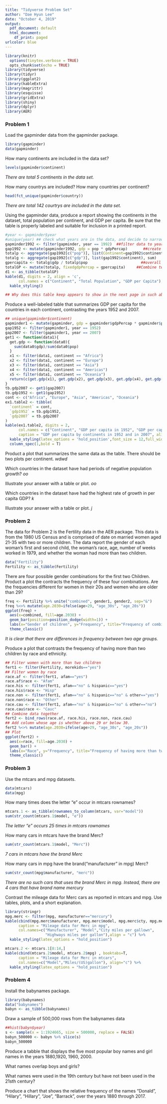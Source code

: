 ```yaml
---
title: "Tidyverse Problem Set"
author: "Dae Hyun Lee"
date: "October 4, 2019"
output:
  pdf_document: default
  html_document:
    df_print: paged
urlcolor: blue
---
```


```r
library(knitr)
  options(tinytex.verbose = TRUE)
  opts_chunk$set(echo = TRUE)
library(tidyverse)
library(tidyr)
library(ggplot2)
library(kableExtra)
library(magrittr)
library(esquisse)
library(gridExtra)
library(shiny)
library(dplyr)
library(AER)
```

### Problem 1

Load the gapminder data from the gapminder package.
```r
library(gapminder)
data(gapminder)
```

How many continents are included in the data set?
```r
levels(gapminder$continent)
```
_There are total 5 continents in the data set._

How many countrys are included?  How many countries per continent?
```r
head(fct_unique(gapminder$country))
```
_There are total 142 courtrys are included in the data set._

Using the gapminder data, produce a report showing the continents in the dataset, total population per continent, and GDP per capita.  Be sure that the table is properly labeled and suitable for inclusion in a printed report.
```r
#year <- gapminder$year
#unique(year) ## check what years are in the data, and decide to narrow the report to 1992.
gapminder1992 <- filter(gapminder, year == 1992)  ##filter data to year in 1992
gap1992 <- mutate(gapminder1992, gdp = pop * gdpPercap)       ##create a variable containing GDP
totalp <- aggregate(gap1992[c("pop")], list(Continent=gap1992$continent), sum)   ##population by continents in 1992
totalg <- aggregate(gap1992[c("gdp")], list(gap1992$continent), sum)          ##overall GDP by continents in 1992
gpercapita <- totalg$gdp / totalp$pop                        ##overall GDP / overall population by continents
totalGP <- mutate(totalp, fixedgdpPercap = gpercapita)     ##Combine two variables together in data
d1 <- as_tibble(totalGP)
kable(d1, digits = 2, align = 'c',
      col.names = c("Continent", "Total Population", "GDP per Capita"), caption = "Total population and per capita GDP of each continent in 2002") %>% 
  kable_styling()

## Why does this table keep appears to show in the next page in such abnormal format
```

Produce a well-labeled table that summarizes GDP per capita for the countries in each continent,  contrasting the years 1952 and 2007.
```r
## unique(gapminder$continent)
gapminder1 <- mutate(gapminder, gdp = gapminder$gdpPercap * gapminder$pop)
gap1952 <- filter(gapminder1, year == 1952)
gap2007 <- filter(gapminder1, year == 2007)
get1 <- function(data1){
  get.gdp <- function(data0){
    sum(data0$gdp)/sum(data0$pop)
  }
  x1 <- filter(data1, continent == "Africa")
  x2 <- filter(data1, continent == "Europe")
  x3 <- filter(data1, continent == "Asia")
  x4 <- filter(data1, continent == "Americas")
  x5 <- filter(data1, continent == "Oceania")
  return(c(get.gdp(x1), get.gdp(x2), get.gdp(x3), get.gdp(x4), get.gdp(x5)))
}
tb.gdp2007 <- get1(gap2007)
tb.gdp1952 <- get1(gap1952)
cont <- c("Africa", "Europe", "Asia", "Americas", "Oceania")
ex1.table2 <- tibble(
  `continent` = cont,
  `gdp1952` = tb.gdp1952,
  `gdp2007` = tb.gdp2007
)
kable(ex1.table2, digits = 2,
      col.names = c("Continent", "GDP per capita in 1952", "GDP per capita in 2007"), 
      caption = "GDP per capita by continents in 1952 and in 2007", align = 'c') %>%
  kable_styling(latex_options = 'hold_position',font_size = 12,full_width = F,position = "center") %>%
  column_spec(1,bold = T)
```

Product a plot that summarizes the same data as the table. There should be two plots per continent.
_wdwd_

Which countries in the dataset have had periods of negative population growth?
_oo_

Illustrate your answer with a table or plot.
_oo_

Which countries in the dataset have had the highest rate of growth in per capita GDP?
_k_

Illustrate your answer with a table or plot.
_j_


\newpage

### Problem 2

The data for Problem 2 is the Fertility data in the AER package.  This data is from the 1980 US Census and is comprised of date on married women aged 21-35 with two or more children.  The data report the gender of each woman's first and second child, the woman's race, age, number of weeks worked in 1979, and whether the woman had more than two children.

```r
data("Fertility")
Fertility <- as_tibble(Fertility)
```

There are four possible gender combinations for the first two Children.  Product a plot the contracts the frequency of these four combinations. Are the frequencies different for women in their 20s and wemen who are older than 29?
```r
freq <- Fertility %>% unite("combined", gender1, gender2, sep="&")
freq %<>% mutate(age.2030=ifelse(age>29, "age_30s", "age_20s"))
ggplot(freq) +
  aes(x=combined, fill=age.2030) +
  geom_bar(position=position_dodge(width=1)) +
  labs(x="Gender of children", y="Frequency", title="Frequency of combinations", fill="Mom's age") +
  theme_classic()
```

_It is clear that there are differences in frequency between two age groups._

Produce a plot that contrasts the frequency of having more than two children by race and ethnicity. 
```r
## Filter women with more than two children
fert1 <- filter(Fertility, morekids=="yes")
## Filter women by race
race.af <- filter(fert1, afam=="yes")
race.af$race <- "Afam"
race.his <- filter(fert1, afam=="no" & hispanic=="yes")
race.his$race <- "Hisp"
race.non <- filter(fert1, afam=="no" & hispanic=="no" & other=="yes")
race.non$race <- "Other"
race.cau <- filter(fert1, afam=="no" & hispanic=="no" & other=="no")
race.cau$race <- "Cauc"
## Combine data together
fert2 <- bind_rows(race.af, race.his, race.non, race.cau)
## Add column whose age is whether above 29 or below 30.
fert2 %<>% mutate(age.2030=ifelse(age>29, "age_30s", "age_20s"))
## Plot
ggplot(fert2) +
  aes(x=race, fill=age.2030) +
  geom_bar() +
  labs(x="Race", y="Frequency", title="Frequency of having more than two children by race", fill="Mom's age") +
  theme_classic()
```

### Problem 3

Use the mtcars and mpg datasets.
```r
data(mtcars)
data(mpg)
```

How many times does the letter "e" occur in mtcars rownames?
```r
mtcars.1 <- as_tibble(rownames_to_column(mtcars, var="model"))
sum(str_count(mtcars.1$model, "e"))
```
_The letter "e" occurs 25 times in mtcars rownames_

How many cars in mtcars have the brand Merc?
```r
sum(str_count(mtcars.1$model, "Merc"))
```
_7 cars in mtcars have the brand Merc_

How many cars in mpg have the brand("manufacturer" in mpg) Merc?
```r
sum(str_count(mpg$manufacturer, "merc"))
```
_There are no such cars that uses the brand Merc in mpg. Instead, there are 4 cars that have brand name mercury_

Contrast the mileage data for Merc cars as reported in mtcars and mpg.  Use tables, plots, and a short explanation.
```r
library(stringr)
mpg.merc <- filter(mpg, manufacturer=="mercury")
kable(cbind(mpg.merc$manufacturer, mpg.merc$model, mpg.merc$cty, mpg.merc$hwy), booktabs=T,
      caption = "Mileage data for Merc in mpg",
      col.names=c("Manufacturer", "Model","City miles per gallown",
                  "Highways miles per gallon"),align = "c") %>% 
  kable_styling(latex_options = "hold_position")
```

```r
mtcars.2 <- mtcars.1[8:14,]
kable(cbind(mtcars.2$model, mtcars.2$mpg) , booktabs=T,
      caption = "Mileage data for Merc in mtcars",
      col.names=c("Model","Miles/(US)gallon"), align="c") %>%
  kable_styling(latex_options = "hold_position")
```

### Problem 4

Install the babynames package.

```r
library(babynames)
data("babynames")
babyn <- as_tibble(babynames)
```

Draw a sample of 500,000 rows from the babynames data

```r
##hist(babyn$year)
s <- sample(x = 1:1924665, size = 500000, replace = FALSE)
babyn_500000 <- babyn %>% slice(s)
babyn_500000
```

Produce a tabble that displays the five most popular boy names and girl names
in the years 1880,1920, 1960, 2000.

What names overlap boys and girls?

What names were used in the 19th century but have not been used in the 21sth century?

Produce a chart that shows the relative frequency of the names "Donald", "Hilary", "Hillary", "Joe", "Barrack",  over the years 1880 through 2017.






